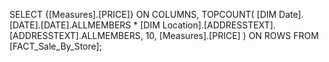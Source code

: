 SELECT 
  {[Measures].[PRICE]} ON COLUMNS,
  TOPCOUNT(
    [DIM Date].[DATE].[DATE].ALLMEMBERS * [DIM Location].[ADDRESSTEXT].[ADDRESSTEXT].ALLMEMBERS,
    10,
    [Measures].[PRICE]
  ) ON ROWS
FROM [FACT_Sale_By_Store];
